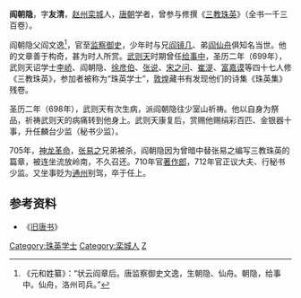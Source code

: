 '''阎朝隐'''，字'''友清'''，[[赵州|赵州]][[栾城|栾城]]人，[[唐朝|唐朝]]学者，曾参与修撰《[[三教珠英|三教珠英]]》（全书一千三百卷）。

阎朝隐父阎文逸<ref> 《元和姓纂》：“状云阎章后。唐监察御史文逸，生朝隐、仙舟。朝隐，给事中。仙舟，洛州司兵。”</ref>，官至[[监察御史|监察御史]]，少年时与兄[[阎镜几|阎镜几]]、弟[[阎仙舟|阎仙舟]]俱知名当世。他的文章善于构奇，甚为时人所赏。[[武则天|武则天]]时期曾任[[给事中|给事中]]，圣历二年（699年），武则天诏学士[[李峤|李峤]]、阎朝隐、[[徐彦伯|徐彦伯]]、[[张说|张说]]、[[宋之问|宋之问]]、[[崔湜|崔湜]]、[[富嘉谟|富嘉谟]]等四十七人修《三教珠英》，参加者被称为“珠英学士”，[[敦煌|敦煌]]藏书有发现他们的诗集《珠英集》残卷。

圣历二年（698年），武则天有次生病，派阎朝隐往少室山祈祷。他以自身为祭品，祈祷武则天的病痛转到他身上。武则天康复后，赏赐他赐绢彩百匹、金银器十事，升任麟台少监（秘书少监）。

705年，[[神龙革命|神龙革命]]，[[张易之|张易之]]兄弟被杀，阎朝隐因为曾暗中替张易之编写三教珠英的篇章，被连坐流放岭南，不久召还。710年官[[著作郎|著作郎]]，712年官正议大夫、行秘书少监。又坐事贬为[[通州|通州]]别驾，卒于任上。

{{wikisource|閻朝隱}}

== 参考资料 ==
{{reflist}}
*《[[旧唐书|旧唐书]]》 

{{DEFAULTSORT:Y}}
[[Category:珠英学士|Category:珠英学士]]
[[Category:栾城人|Category:栾城人]]
[[Category:閻姓|Z]]